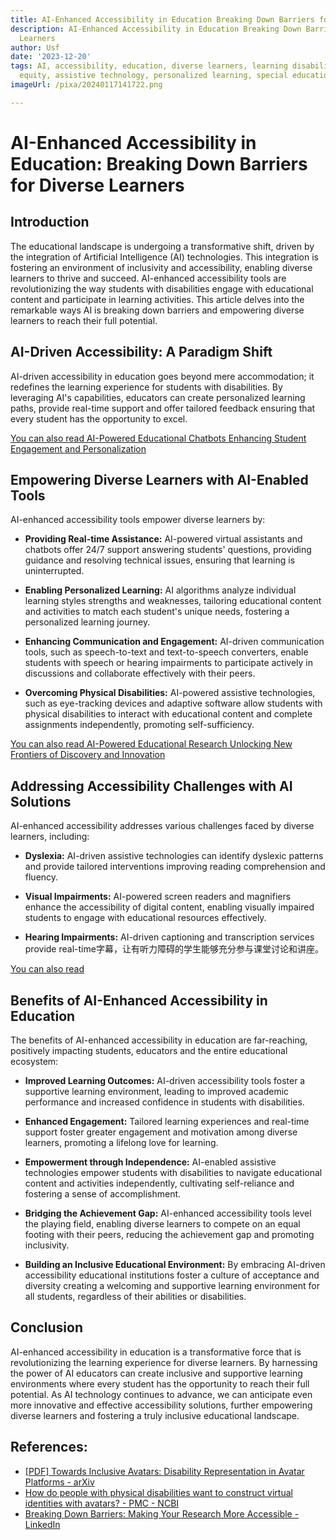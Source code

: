 ```yaml
---
title: AI-Enhanced Accessibility in Education Breaking Down Barriers for Diverse Learners
description: AI-Enhanced Accessibility in Education Breaking Down Barriers for Diverse
  Learners
author: Usf
date: '2023-12-20'
tags: AI, accessibility, education, diverse learners, learning disabilities, inclusion,
  equity, assistive technology, personalized learning, special education
imageUrl: /pixa/20240117141722.png

---
```

# AI-Enhanced Accessibility in Education: Breaking Down Barriers for Diverse Learners

## Introduction

The educational  landscape is undergoing a transformative  shift, driven  by the integration of Artificial Intelligence (AI) technologies. This integration is fostering  an environment of inclusivity and accessibility, enabling diverse learners to thrive and succeed. AI-enhanced  accessibility tools are  revolutionizing the way students  with disabilities engage with educational content and participate in learning activities. This article delves into the remarkable ways AI is breaking down barriers and empowering diverse learners to reach their full potential.

## AI-Driven Accessibility:  A Paradigm Shift

AI-driven accessibility in education goes beyond mere  accommodation; it redefines the learning experience  for students with disabilities. By leveraging  AI's  capabilities, educators can create personalized learning paths,  provide real-time support and offer tailored feedback ensuring  that every student has the opportunity to excel.

[You  can also read AI-Powered Educational Chatbots Enhancing Student Engagement and Personalization](AI-Powered%20Educational%20Chatbots%20Enhancing%20Student%20Engagement%20and%20Personalization)


## Empowering Diverse Learners with AI-Enabled  Tools

AI-enhanced  accessibility tools empower diverse learners by:

- **Providing Real-time Assistance:**  AI-powered virtual assistants and chatbots offer 24/7 support answering  students' questions, providing guidance and resolving technical issues,  ensuring that learning is uninterrupted.

- **Enabling Personalized Learning:** AI algorithms analyze  individual learning styles strengths  and  weaknesses,  tailoring educational content and  activities  to match  each student's unique needs, fostering a personalized learning journey.

- **Enhancing Communication and  Engagement:** AI-driven communication tools, such as speech-to-text and text-to-speech converters, enable students with  speech or hearing  impairments to participate actively in discussions and  collaborate effectively with their peers.

- **Overcoming Physical Disabilities:**  AI-powered assistive technologies, such as eye-tracking devices and  adaptive software allow students with physical disabilities to interact with educational content and complete assignments independently, promoting self-sufficiency.

[You can also read AI-Powered Educational Research Unlocking New Frontiers of Discovery and Innovation](AI-Powered%20Educational%20Research%20Unlocking%20New%20Frontiers%20of%20Discovery%20and%20Innovation)


## Addressing Accessibility Challenges with AI Solutions

AI-enhanced accessibility addresses various challenges faced by diverse learners, including:

- **Dyslexia:** AI-driven assistive technologies can  identify  dyslexic patterns and provide tailored interventions improving  reading comprehension and fluency.

- **Visual Impairments:** AI-powered screen readers and magnifiers enhance the accessibility of  digital content, enabling visually impaired students to engage with educational resources effectively.

-  **Hearing Impairments:**  AI-driven captioning and transcription services  provide real-time字幕，让有听力障碍的学生能够充分参与课堂讨论和讲座。

[You can also read ]()


## Benefits of AI-Enhanced Accessibility in Education

The benefits of AI-enhanced accessibility in education are far-reaching, positively impacting students, educators and the entire educational ecosystem:

- **Improved Learning Outcomes:** AI-driven accessibility tools foster a supportive learning  environment, leading to improved academic performance and increased confidence in students with disabilities.

- **Enhanced Engagement:** Tailored  learning experiences and real-time support foster greater engagement and  motivation among diverse  learners, promoting a lifelong love for learning.

- **Empowerment through Independence:**  AI-enabled assistive technologies  empower students with disabilities to  navigate educational content and activities independently, cultivating self-reliance  and fostering a sense of accomplishment.

-  **Bridging the  Achievement Gap:** AI-enhanced accessibility tools level the playing field, enabling  diverse learners to compete on an equal footing with their peers, reducing the achievement gap and promoting inclusivity.

- **Building an Inclusive Educational Environment:** By embracing  AI-driven accessibility educational institutions  foster a culture of acceptance and diversity creating  a welcoming and supportive learning environment for all students, regardless  of their abilities or disabilities.

## Conclusion

AI-enhanced accessibility in education is a transformative force that is revolutionizing the learning experience for diverse learners. By harnessing the power of AI educators can create inclusive and supportive learning environments  where every student has the opportunity to reach their full potential. As AI technology continues to advance, we can anticipate even  more innovative and effective accessibility solutions, further empowering diverse learners and fostering a truly inclusive educational landscape.

## References:
- [[PDF] Towards Inclusive Avatars: Disability Representation in Avatar Platforms - arXiv](https://arxiv.org/pdf/2302.01880)
- [How do people with physical disabilities want to construct virtual identities with avatars? - PMC - NCBI](https://www.ncbi.nlm.nih.gov/pmc/articles/PMC9514139/)
- [Breaking Down Barriers: Making Your Research More Accessible - LinkedIn](https://www.linkedin.com/pulse/breaking-down-barriers-making-your-research-more-accessible)
